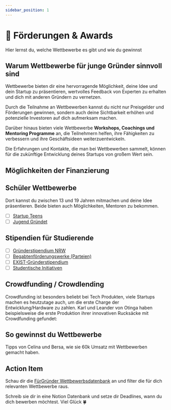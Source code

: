 ```yaml
---
sidebar_position: 1
---
```


# 💸 Förderungen & Awards

<Admonition type="info" icon="📍">
  Hier lernst du, welche Wettbewerbe es gibt und wie du gewinnst
</Admonition>

## Warum Wettbewerbe für junge Gründer sinnvoll sind

Wettbewerbe bieten dir eine hervorragende Möglichkeit, deine Idee und dein Startup zu präsentieren, wertvolles Feedback von Experten zu erhalten und dich mit anderen Gründern zu vernetzen.

Durch die Teilnahme an Wettbewerben kannst du nicht nur Preisgelder und Förderungen gewinnen, sondern auch deine Sichtbarkeit erhöhen und potenzielle Investoren auf dich aufmerksam machen.

Darüber hinaus bieten viele Wettbewerbe **Workshops, Coachings und Mentoring Programme** an, die Teilnehmern helfen, ihre Fähigkeiten zu verbessern und ihre Geschäftsideen weiterzuentwickeln.

Die Erfahrungen und Kontakte, die man bei Wettbewerben sammelt, können für die zukünftige Entwicklung deines Startups von großem Wert sein.

## Möglichkeiten der Finanzierung

<YouTube videoId="Ob5Bh2VHcLs" />

## Schüler Wettbewerbe

Dort kannst du zwischen 13 und 19 Jahren mitmachen und deine Idee präsentieren. Beide bieten auch Möglichkeiten, Mentoren zu bekommen.

- [ ] [Startup Teens](https://www.startupteens.de/)
- [ ] [Jugend Gründet](https://www.jugend-gruendet.de/)

## Stipendien für Studierende

- [ ] [Gründerstipendium NRW](https://www.gruenderstipendium.nrw/)
- [ ] [Begabtenförderungswerke (Parteien)](https://www.mystipendium.de/stipendien/begabtenfoerderungswerke)
- [ ] [EXIST-Gründerstipendium](https://www.exist.de/EXIST/Navigation/DE/Gruendungsfoerderung/EXIST-Gruenderstipendium/exist-gruenderstipendium.html)
- [ ] [Studentische Initiativen](https://gruendermagnet.de/initiativen/)

## Crowdfunding / Crowdlending

<TwoColumns>
  Crowdfunding ist besonders beliebt bei Tech Produkten, viele Startups machen
  es heutzutage auch, um die erste Charge der Entwicklung/Hardware zu zahlen.
  Karl und Leander von Otinga haben beispielsweise die erste Produktion ihrer
  innovativen Rucksäcke mit Crowdfunding gefundet:
  <YouTube videoId="RzKVD01qFrM" time="300" />
</TwoColumns>

## So gewinnst du Wettbewerbe

<TwoColumns>
  Tipps von Celina und Bersa, wie sie 60k Umsatz mit Wettbewerben gemacht haben.
  <YouTube videoId="VrdrVRVHgvE" time="511" />
</TwoColumns>

## Action Item

Schau dir die [FürGründer Wettbewerbsdatenbank](https://www.top50startups.de/gruenderwettbewerbe/datenbank) an und filter die für dich relevanten Wettbewerbe raus.

Schreib sie dir in eine Notion Datenbank und setze dir Deadlines, wann du dich bewerben möchtest. Viel Glück 🍀
